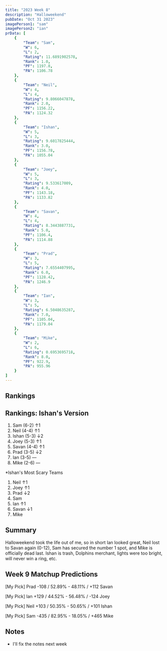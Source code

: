 ```yaml
---
title: "2023 Week 8"
description: "Halloweekend"
pubDate: "Oct 31 2023"
imagePerson1: "sam"
imagePerson2: "ian"
prData: [
    {
        "Team": "Sam",
        "W": 6,
        "L": 2,
        "Rating": 11.6891902578,
        "Rank": 1.0,
        "PF": 1197.8,
        "PA": 1106.78
    },
    {
        "Team": "Neil",
        "W": 4,
        "L": 4,
        "Rating": 9.8066047878,
        "Rank": 2.0,
        "PF": 1156.22,
        "PA": 1124.32
    },
    {
        "Team": "Ishan",
        "W": 5,
        "L": 3,
        "Rating": 9.6017825444,
        "Rank": 3.0,
        "PF": 1156.78,
        "PA": 1055.04
    },
    {
        "Team": "Joey",
        "W": 5,
        "L": 3,
        "Rating": 9.533617009,
        "Rank": 4.0,
        "PF": 1143.18,
        "PA": 1133.82
    },
    {
        "Team": "Savan",
        "W": 4,
        "L": 4,
        "Rating": 8.3443887731,
        "Rank": 5.0,
        "PF": 1106.4,
        "PA": 1114.88
    },
    {
        "Team": "Prad",
        "W": 3,
        "L": 5,
        "Rating": 7.6554407995,
        "Rank": 6.0,
        "PF": 1128.42,
        "PA": 1246.9
    },
    {
        "Team": "Ian",
        "W": 3,
        "L": 5,
        "Rating": 6.5048635287,
        "Rank": 7.0,
        "PF": 1105.04,
        "PA": 1179.04
    },
    {
        "Team": "Mike",
        "W": 2,
        "L": 6,
        "Rating": 0.6953695718,
        "Rank": 8.0,
        "PF": 922.9,
        "PA": 955.96
    }
]
---
```



## Rankings

<PowerRankingTable client:load data={frontmatter.prData} />

## Rankings: Ishan's Version

1. Sam (6-2) ↑1
2. Neil (4-4) ↑1
3. Ishan (5-3) ↓2
4. Joey (5-3) ↑1
5. Savan (4-4) ↑1
6. Prad (3-5) ↓2
7. Ian (3-5) —
8. Mike (2-6) —

*Ishan's Most Scary Teams
1. Neil ↑1
2. Joey ↑1
3. Prad ↓2
4. Sam
5. Ian ↑1
6. Savan ↓1
7. Mike

## Summary

Halloweekend took the life out of me, so in short Ian looked great, Neil lost to Savan again (0-12), Sam has secured the number 1 spot, and Mike
is officially dead last. Ishan is trash, Dolphins merchant, lights were too bright, will never win a ring, etc.

## Week 9 Matchup Predictions

[My Pick] Prad -108 / 52.89% - 48.11% / +112 Savan

[My Pick] Ian +129 / 44.52% - 56.48% / -124 Joey

[My Pick] Neil +103 / 50.35% - 50.65% / +101 Ishan

[My Pick] Sam -435 / 82.95% - 18.05% / +465 Mike

## Notes

* I'll fix the notes next week